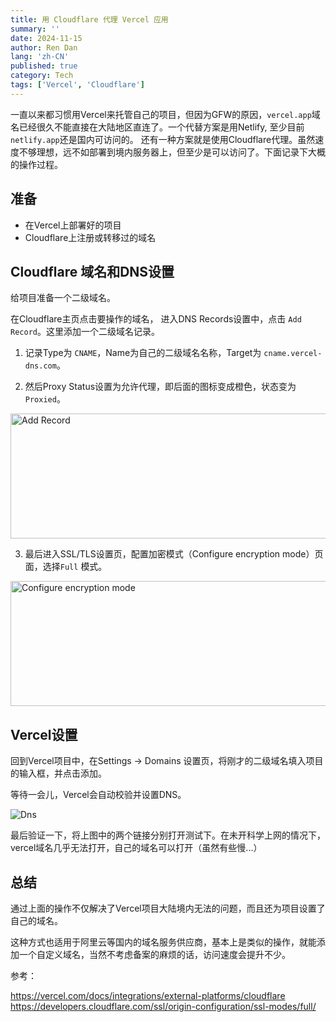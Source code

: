 ---
title: 用 Cloudflare 代理 Vercel 应用
summary: ''
date: 2024-11-15
author: Ren Dan
lang: 'zh-CN'
published: true
category: Tech
tags: ['Vercel', 'Cloudflare']
---

一直以来都习惯用Vercel来托管自己的项目，但因为GFW的原因，`vercel.app`域名已经很久不能直接在大陆地区直连了。一个代替方案是用Netlify, 至少目前`netlify.app`还是国内可访问的。
还有一种方案就是使用Cloudflare代理。虽然速度不够理想，远不如部署到境内服务器上，但至少是可以访问了。下面记录下大概的操作过程。

## 准备

- 在Vercel上部署好的项目
- Cloudflare上注册或转移过的域名

## Cloudflare 域名和DNS设置

给项目准备一个二级域名。

在Cloudflare主页点击要操作的域名， 进入DNS Records设置中，点击 `Add Record`。这里添加一个二级域名记录。

1. 记录Type为 `CNAME`，Name为自己的二级域名名称，Target为 `cname.vercel-dns.com`。

2. 然后Proxy Status设置为允许代理，即后面的图标变成橙色，状态变为`Proxied`。

<img src='/01/1.png' alt='Add Record' width='600' height='200' />

3. 最后进入SSL/TLS设置页，配置加密模式（Configure encryption mode）页面，选择`Full` 模式。

<img src='/01/2.png' alt='Configure encryption mode' width='600' height='200' />

## Vercel设置

回到Vercel项目中，在Settings -> Domains 设置页，将刚才的二级域名填入项目的输入框，并点击添加。

等待一会儿，Vercel会自动校验并设置DNS。

<img src='/01/3.png' alt='Dns' />

最后验证一下，将上图中的两个链接分别打开测试下。在未开科学上网的情况下，vercel域名几乎无法打开，自己的域名可以打开（虽然有些慢...）

## 总结

通过上面的操作不仅解决了Vercel项目大陆境内无法的问题，而且还为项目设置了自己的域名。

这种方式也适用于阿里云等国内的域名服务供应商，基本上是类似的操作，就能添加一个自定义域名，当然不考虑备案的麻烦的话，访问速度会提升不少。

参考：

https://vercel.com/docs/integrations/external-platforms/cloudflare
https://developers.cloudflare.com/ssl/origin-configuration/ssl-modes/full/
